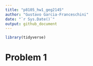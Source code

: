 ```yaml
---
title: "p8105_hw1_geg2145"
author: "Gustavo Garcia-Franceschini"
date: "`r Sys.Date()`"
output: github_document
---
```


```r
library(tidyverse)
```

# Problem 1

